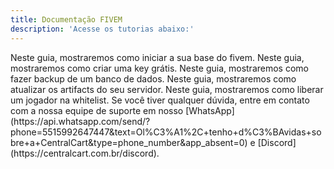```yaml
---
title: Documentação FIVEM
description: 'Acesse os tutorias abaixo:'
---
```


<Card title="Como iniciar sua base do FIVEM na VPS" icon="square-1" href="/fivem/como-iniciar-sua-base-no-vps" color="#3654F8"> 
  Neste guia, mostraremos como iniciar a sua base do fivem.
</Card>

<Card title="Como criar uma Key Grátis de FIVEM" icon="square-2" href="/fivem/criar-key-fivem" color="#3654F8"> 
  Neste guia, mostraremos como criar uma key grátis.
</Card>

<Card title="Como fazer Backup do Banco de Dados" icon="square-3" href="/fivem/como-fazer-backup-banco-de-dados" color="#3654F8"> 
  Neste guia, mostraremos como fazer backup de um banco de dados.
</Card>

<Card title="Como atualizar os artifacs do FIVEM" icon="square-4" href="/fivem/como-atualizar-os-artifacts" color="#3654F8"> 
  Neste guia, mostraremos como atualizar os artifacts do seu servidor.
</Card>

<Card title="Como liberar Whitelist no seu servidor de FIVEM" icon="square-5" href="/fivem/como-liberar-whitelist" color="#3654F8"> 
  Neste guia, mostraremos como liberar um jogador na whitelist.
</Card>

<Check>
Se você tiver qualquer dúvida, entre em contato com a nossa equipe de suporte
em nosso [WhatsApp](https://api.whatsapp.com/send/?phone=5515992647447&text=Ol%C3%A1%2C+tenho+d%C3%BAvidas+sobre+a+CentralCart&type=phone_number&app_absent=0) 
e [Discord](https://centralcart.com.br/discord).
</Check>

